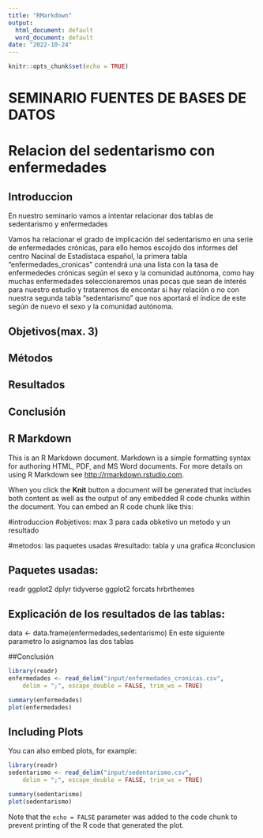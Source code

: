 ```yaml
---
title: "RMarkdown"
output:
  html_document: default
  word_document: default
date: "2022-10-24"
---
```


```r
knitr::opts_chunk$set(echo = TRUE)
```

# SEMINARIO FUENTES DE BASES DE DATOS
# Relacion del sedentarismo con enfermedades

## Introduccion
En nuestro seminario vamos a intentar relacionar dos tablas de sedentarismo y enfermedades


Vamos ha relacionar el grado de implicación del sedentarismo en una serie de enfermedades crónicas, para ello hemos escojido dos informes 
del centro Nacinal de Estadístaca español, la primera tabla "enfermedades_cronicas" contendrá una una lista con la tasa de enfermededes 
crónicas según el sexo y la comunidad autónoma, como hay muchas enfermedades seleccionaremos unas pocas que sean de interés para nuestro
estudio y trataremos de encontar si hay relación o no con nuestra segunda tabla "sedentarismo" que nos aportará el índice de este según
de nuevo el sexo y la comunidad autónoma.


## Objetivos(max. 3)

## Métodos

## Resultados 

## Conclusión



## R Markdown

This is an R Markdown document. Markdown is a simple formatting syntax for authoring HTML, PDF, and MS Word documents. For more details on using R Markdown see <http://rmarkdown.rstudio.com>.

When you click the **Knit** button a document will be generated that includes both content as well as the output of any embedded R code chunks within the document. You can embed an R code chunk like this:

#introduccion
#objetivos: max 3 para cada obketivo un metodo y un resultado

#metodos: las paquetes usadas
#resultado: tabla y una grafica
#conclusion

## Paquetes usadas:
readr
ggplot2
dplyr
tidyverse
ggplot2
forcats
hrbrthemes


## Explicación de los resultados de las tablas:

data <- data.frame(enfermedades,sedentarismo)
En este siguiente parametro lo asignamos las dos tablas 





##Conclusión




```r
library(readr)
enfermedades <- read_delim("input/enfermedades_cronicas.csv", 
    delim = ";", escape_double = FALSE, trim_ws = TRUE)
```


```r
summary(enfermedades)
plot(enfermedades)
```

## Including Plots

You can also embed plots, for example:

```r
library(readr)
sedentarismo <- read_delim("input/sedentarismo.csv", 
    delim = ";", escape_double = FALSE, trim_ws = TRUE)
```



```r
summary(sedentarismo)
plot(sedentarismo)
```

Note that the `echo = FALSE` parameter was added to the code chunk to prevent printing of the R code that generated the plot.
